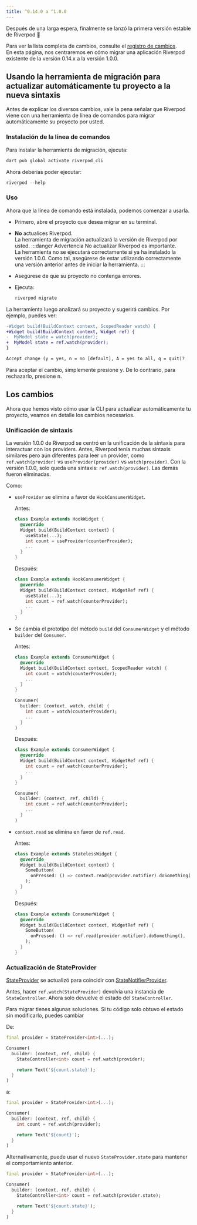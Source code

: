 ```yaml
---
title: ^0.14.0 a ^1.0.0
---
```


Después de una larga espera, finalmente se lanzó la primera versión estable de Riverpod 👏

Para ver la lista completa de cambios, consulte el [registro de cambios](https://pub.dev/packages/flutter_riverpod/changelog#100).  
En esta página, nos centraremos en cómo migrar una aplicación Riverpod existente de la versión 0.14.x a la versión 1.0.0.

## Usando la herramienta de migración para actualizar automáticamente tu proyecto a la nueva sintaxis

Antes de explicar los diversos cambios, vale la pena señalar que Riverpod viene con una herramienta de línea de comandos para migrar automáticamente su proyecto por usted.

### Instalación de la línea de comandos

Para instalar la herramienta de migración, ejecuta:

```sh
dart pub global activate riverpod_cli
```

Ahora deberías poder ejecutar:

```dart
riverpod --help
```

### Uso

Ahora que la línea de comando está instalada, podemos comenzar a usarla.

- Primero, abre el proyecto que desea migrar en su terminal.
- **No** actualices Riverpod.  
  La herramienta de migración actualizará la versión de Riverpod por usted.
  :::danger Advertencia
  No actualizar Riverpod es importante.  
  La herramienta no se ejecutará correctamente si ya ha instalado la versión 1.0.0.
  Como tal, asegúrese de estar utilizando correctamente una versión anterior antes de iniciar la herramienta.
  :::

- Asegúrese de que su proyecto no contenga errores.
- Ejecuta:
  ```sh
  riverpod migrate
  ```

La herramienta luego analizará su proyecto y sugerirá cambios. Por ejemplo, puedes ver:

```diff
-Widget build(BuildContext context, ScopedReader watch) {
+Widget build(BuildContext context, Widget ref) {
-  MyModel state = watch(provider);
+  MyModel state = ref.watch(provider);
}

Accept change (y = yes, n = no [default], A = yes to all, q = quit)?
```

Para aceptar el cambio, simplemente presione <kbd>y</kbd>. De lo contrario, para rechazarlo, presione <kbd>n</kbd>.

## Los cambios

Ahora que hemos visto cómo usar la CLI para actualizar automáticamente tu proyecto, veamos en detalle los cambios necesarios.

### Unificación de sintaxis

La versión 1.0.0 de Riverpod se centró en la unificación de la sintaxis para interactuar con los providers.
Antes, Riverpod tenía muchas sintaxis similares pero aún diferentes para leer un provider, como `ref.watch(provider)` vs `useProvider(provider)` vs `watch(provider)`.
Con la versión 1.0.0, solo queda una sintaxis: `ref.watch(provider)`. Las demás fueron eliminadas.

Como:

- `useProvider` se elimina a favor de `HookConsumerWidget`.

  Antes:

  ```dart
  class Example extends HookWidget {
    @override
    Widget build(BuildContext context) {
      useState(...);
      int count = useProvider(counterProvider);
      ...
    }
  }
  ```

  Después:

  ```dart
  class Example extends HookConsumerWidget {
    @override
    Widget build(BuildContext context, WidgetRef ref) {
      useState(...);
      int count = ref.watch(counterProvider);
      ...
    }
  }
  ```

- Se cambia el prototipo del método `build` del `ConsumerWidget` y el método `builder` del `Consumer`.

  Antes:

  ```dart
  class Example extends ConsumerWidget {
    @override
    Widget build(BuildContext context, ScopedReader watch) {
      int count = watch(counterProvider);
      ...
    }
  }

  Consumer(
    builder: (context, watch, child) {
      int count = watch(counterProvider);
      ...
    }
  )
  ```

  Después:

  ```dart
  class Example extends ConsumerWidget {
    @override
    Widget build(BuildContext context, WidgetRef ref) {
      int count = ref.watch(counterProvider);
      ...
    }
  }

  Consumer(
    builder: (context, ref, child) {
      int count = ref.watch(counterProvider);
      ...
    }
  )
  ```

- `context.read` se elimina en favor de `ref.read`.

  Antes:

  ```dart
  class Example extends StatelessWidget {
    @override
    Widget build(BuildContext context) {
      SomeButton(
        onPressed: () => context.read(provider.notifier).doSomething(),
      );
    }
  }
  ```

  Después:

  ```dart
  class Example extends ConsumerWidget {
    @override
    Widget build(BuildContext context, WidgetRef ref) {
      SomeButton(
        onPressed: () => ref.read(provider.notifier).doSomething(),
      );
    }
  }
  ```

### Actualización de StateProvider

[StateProvider] se actualizó para coincidir con [StateNotifierProvider].

Antes, hacer `ref.watch(StateProvider)` devolvía una instancia de `StateController`. Ahora solo devuelve el estado del `StateController`.

Para migrar tienes algunas soluciones.
Si tu código solo obtuvo el estado sin modificarlo, puedes cambiar 

De:

```dart
final provider = StateProvider<int>(...);

Consumer(
  builder: (context, ref, child) {
    StateController<int> count = ref.watch(provider);

    return Text('${count.state}');
  }
)
```

a:

```dart
final provider = StateProvider<int>(...);

Consumer(
  builder: (context, ref, child) {
    int count = ref.watch(provider);

    return Text('${count}');
  }
)
```
Alternativamente, puede usar el nuevo `StateProvider.state` para mantener el comportamiento anterior.

```dart
final provider = StateProvider<int>(...);

Consumer(
  builder: (context, ref, child) {
    StateController<int> count = ref.watch(provider.state);

    return Text('${count.state}');
  }
)
```

[statenotifierprovider]: ../providers/state_notifier_provider
[stateprovider]: https://pub.dev/documentation/hooks_riverpod/3.0.0-dev.15/legacy/StateProvider-class.html
[statenotifier]: https://pub.dev/documentation/state_notifier/latest/state_notifier/StateNotifier-class.html
